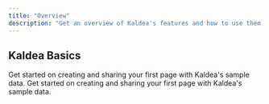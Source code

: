 ```yaml
---
title: "Overview"
description: "Get an overview of Kaldea's features and how to use them."
---
```


## Kaldea Basics

<CardGroup cols={2}>
  <Card title="Create and share pages" icon="file-chart-column" href="/getting-started/tutorials/pages">
  Get started on creating and sharing your first page with Kaldea's sample data.
  </Card>

  <Card title="Running query" icon="block-question" href="/getting-started/tutorials/running-query">
  Get started on creating and sharing your first page with Kaldea's sample data.
  </Card>
</CardGroup>
